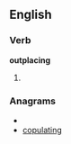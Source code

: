 
==English==

===Verb===
'''outplacing'''

# {{present participle of|[[outplace]]}}

===Anagrams===
* {{alphagram|acgilnoptu}}
* [[copulating#English|copulating]]